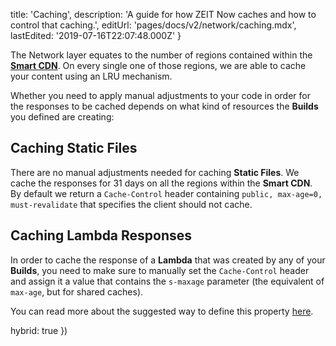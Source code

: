 
  title: 'Caching',
  description:
    'A guide for how ZEIT Now caches and how to control that caching.',
  editUrl: 'pages/docs/v2/network/caching.mdx',
  lastEdited: '2019-07-16T22:07:48.000Z'
}

The Network layer equates to the number of regions contained within the [**Smart CDN**](/smart-cdn). On every single one of those regions, we are able to cache your content using an LRU mechanism.

Whether you need to apply manual adjustments to your code in order for the responses to be cached depends on what kind of resources the **Builds** you defined are creating:

## Caching Static Files

There are no manual adjustments needed for caching **Static Files**. We cache the responses for 31 days on all the regions within the **Smart CDN**. By default we return a `Cache-Control` header containing `public, max-age=0, must-revalidate` that specifies the client should not cache.

## Caching Lambda Responses

In order to cache the response of a **Lambda** that was created by any of your **Builds**, you need to make sure to manually set the `Cache-Control` header and assign it a value that contains the `s-maxage` parameter (the equivalent of `max-age`, but for shared caches).

You can read more about the suggested way to define this property [here](/docs/v2/deployments/concepts/cdn-and-global-distribution#smart-cdn).

  hybrid: true
})
